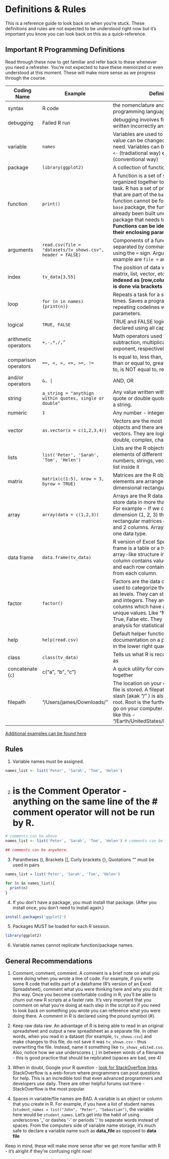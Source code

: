 # Definitions & Rules

This is a reference guide to look back on when you're stuck. These definitions and rules are not expected to be understood right now but it's important you know you can look back on this as a quick-reference. 

## Important R Programming Definitions

Read through these now to get familiar and refer back to these whenever you need a refresher. You're not expected to have these memorized or even understood at this moment. These will make more sense as we progress through the course.

| Coding Name | Example | Definition |
|--------|------------------|--------------------------|
| syntax | R code | the nomenclature and structure of a programming language| 
| debugging | Failed R run | debugging involves fixing R code that is written incorrectly and doesn't run |
| variable | `names` | Variables are used to store data, whose value can be changed according to our need. Variables can be declared using `<-` (tradiational way) **or** by `=` (conventional way) |
| package | `library(ggplot2)` | A collection of functions prewritten in R| 
| function | `print()` | A function is a set of statements organized together to perform a specific task. R has a set of preloaded functions that are part of the `base` package. If a function cannot be found as part of the `base` package, the function has likely already been built under another package that needs to be loaded in. **Functions can be identified due to their enclosing parantheses ()**|
| arguments | `read.csv(file = "datasets/tv_shows.csv", header = FALSE)`| Components of a function that are separated by commas and declared using the `=` sign. Arguments in this example are `file = ` and `header = `|
| index | `tv_data[3,55]` | The position of data within a data frame, matrix, list, vector, etc. In R, data is **indexed as [row,column] and indexing is done via brackets []** | 
| loop | `for (n in names){print(n)}`| Repeats a task for a specified number of times. Saves a programmer from repeating codelines with different parameters. |
| logical | `TRUE, FALSE` | TRUE and FALSE logical operators are declared using all caps  | 
| arithmetic operators | `+,-,*,/,^` | Math operators used for addition, subtraction, multiplication, division, exponent, respectively. |
| comparison operators | `==, <, >, <=, >=, !=`| Is equal to, less than, greater than, less than or equal to, greater than or equal to, is NOT equal to, respectively | 
| and/or operators  | `&, |` | AND, OR | 
| string | `a_string = "anythign within quotes, single or double"` | Any value written within a pair of single quote or double quotes in R is treated as a string. |
| numeric | `1` | Any number - integer, float, etc. |
| vector | `as.vector(x = c(1,2,3,4))` | Vectors are the most basic R data objects and there are six types of atomic vectors. They are logical, integer, double, complex, character and raw.|
| lists | `list('Peter', 'Sarah', 'Tom', 'Helen')` | Lists are the R objects which contain elements of different types like − numbers, strings, vectors and another list inside it|
| matrix | `matrix(c(1:5), nrow = 3, byrow = TRUE)` | Matrices are the R objects in which the elements are arranged in a two-dimensional rectangular layout.| 
| array | `array(data = c(1,2,3))`| Arrays are the R data objects which can store data in more than two dimensions. For example − If we create an array of dimension (1, 2, 3) then it creates 3 rectangular matrices each with 1 rows and 2 columns. Arrays can store only one data type.| 
| data frame | `data.frame(tv_data)` | R version of Excel Spreadsheet. A data frame is a table or a two-dimensional array-like structure in which each column contains values of one variable and each row contains one set of values from each column. | 
| factor | `factor()` | Factors are the data objects which are used to categorize the data and store it as levels. They can store both strings and integers. They are useful in the columns which have a limited number of unique values. Like "Male, "Female" and True, False etc. They are useful in data analysis for statistical modeling.| 
| help | `help(read.csv)` | Default helper function in R. Opens up documentation on a particular function in the lower right quadrant of R. | 
| class | `class(tv_data)` | Tells us what R is recognizing something as |
| concatenate (`c`) | c("a", "b", "c") |  A quick utility for concatenating strings together |
| filepath | "/Users/james/Downloads/" |  The location on your computer where a file is stored. A filepath with a leading slash (akak "/" ) is also referred to as root. Root is the furthest back you can go on your computer. Think of a filepath like this - "/Earth/UnitedStates/Delaware/Newark/" |

[Additional examples can be found here](https://www.tutorialspoint.com/r/index.htm)

## Rules

1. Variable names must be assigned.

```r
names_list <- list('Peter', 'Sarah', 'Tom', 'Helen')
```

2. # is the Comment Operator - anything on the same line of the # comment operator will not be run by R.

```r
# comments can be above
names_list <- list('Peter', 'Sarah', 'Tom', 'Helen') # comments can be outside

## comments can be anywhere.
```

3. Parantheses (), Brackets [], Curly brackets {}, Quotations "" must be used in pairs

```r
names_list = list('Peter', 'Sarah', 'Tom', 'Helen')

for (n in names_list){
  print(n)
}
```
  
4. If you don't have a package, you must install that package. (After you install once, you don't need to install again.)

```r
install.packages('ggplot2')
```

5. Packages MUST be loaded for each R session.

```r
library(ggplot2)
```

6. Variable names cannot replicate function/package names.


## General Recommendations 

1. Comment, comment, comment. A comment is a brief note on what you were doing when you wrote a line of code. For example, if you write some R code that edits part of a dataframe (R's version of an Excel Spreadsheet), comment what you were thinking here and why you did it this way. Once you become comfortable coding in R, you'll be able to churn out new R scripts at a faster rate. It's very important that you comment on what you're doing at each step in the script so if you need to look back on something you wrote you can reference what you were doing there. A comment in R is declared using the pound symbol (#). 

2. Keep raw data raw. An advantage of R is being able to read in an original spreadsheet and output a new spreadsheet as a separate file. In other words, when you read in a dataset (for example, `tv_shows.csv`) and make changes to this file, do not save it was `tv_shows.csv` - thus overwriting the file. Instead, name it something like `tv_shows_edited.csv`. Also, notice how we use underscores (`_`) in between words of a filename - this is good practice that should be replicated (spaces are bad, see 4)

3. When in doubt, Google your R question - [look for StackOverflow links](https://stackoverflow.com/). StackOverflow is a web-forum where programmers can post questions for help. This is an incredible tool that even advanced programmers and developers use daily. There are other helpful forums out there - StackOverflow is the most popular. 

4. Spaces in variable/file names are BAD. A variable is an object or column that you create in R. For example, if you have a list of student names (`student_names = list("John", "Peter", "Sebastian")`, the variable here would be `student_names`. Let's get into the habit of using underscores '_' or dashes '-' or periods '.' to separate words instead of spaces. From the computers side of variable name storage, it's much safe to declare a variable name such as **data_file** as opposed to **data file**

Keep in mind, these will make more sense after we get more familiar with R - it's alright if they're confusing right now!


